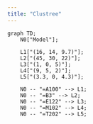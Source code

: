```yaml
---
title: "Clustree"
---
```


```mermaid

graph TD;
    N0["Model"];

    L1["(16, 14, 9.7)"];
    L2["(45, 30, 22)"];
    L3["(1, 0, 5)"];
    L4["(9, 5, 2)"];
    L5["(3.3, 0, 4.3)"];

    N0 -- "=A100" --> L1;
    N0 -- "=B3" --> L2;
    N0 -- "=E122" --> L3;
    N0 -- "=M102" --> L4;
    N0 -- "=T202" --> L5;



```